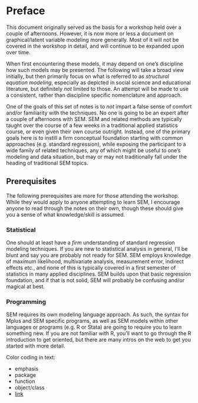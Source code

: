 # Preface

<span style="font-variant:small-caps; font-size:150%"></span>This document originally served as the basis for a workshop held over a couple of afternoons.  However, it is now more or less a document on graphical/latent variable modeling more generally. Most of it will not be covered in the workshop in detail, and will continue to be expanded upon over time. 

When first encountering these models, it may depend on one's discipline how such models may be presented.  The following will take a broad view initially, but then primarily focus on what is referred to as <span class="emph">*structural equation modeling*</span>, especially as depicted in social science and educational literature, but definitely *not* limited to those.  An attempt will be made to use a consistent, rather than discipline specific nomenclature and approach. 

One of the goals of this set of notes is to *not* impart a false sense of comfort and/or familiarity with the techniques. No one is going to be an expert after a couple of afternoons with SEM.  SEM and related methods are typically taught over the course of a few weeks in a traditional applied statistics course, or even given their own course outright.  Instead, one of the primary goals here is to instill a firm conceptual foundation starting with common approaches (e.g. standard regression), while exposing the participant to a wide family of related techniques, any of which might be useful to one's modeling and data situation, but may or may not traditionally fall under the heading of traditional SEM topics.


## Prerequisites 

The following prerequisites are more for those attending the workshop.  While they would apply to anyone attempting to learn SEM, I encourage anyone to read through the notes on their own, though these should give you a sense of what knowledge/skill is assumed.

### Statistical

One should at least have a *firm* understanding of standard regression modeling techniques. If you are new to statistical analysis in general, I'll be blunt and say you are probably not ready for SEM.  SEM employs knowledge of maximum likelihood, multivariate analysis, measurement error, indirect effects etc., and none of this is typically covered in a first semester of statistics in many applied disciplines.  SEM builds upon that basic regression foundation, and if that is not solid, SEM will probably be confusing and/or magical at best.  

### Programming

SEM requires its own modeling language approach.  As such, the syntax for Mplus and SEM specific programs, as well as SEM models within other languages or programs (e.g. R or Stata) are going to require you to learn something new.  If you are not familiar with R, you'll want to go through the R introduction to get oriented, but there are many intros on the web to get you started with more detail.


Color coding in text:

- <span class="emph">emphasis</span>
- <span class="pack">package</span>
- <span class="func">function</span>
- <span class="objclass">object/class</span>
- [link]()

